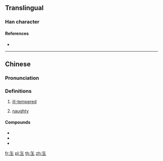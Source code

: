 {{also|生|主}}
{{character info/new}}

==Translingual==

===Han character===
{{Han char|rn=96|rad=玉|as=01|sn=5|four=|canj=OG,XXOG|ids=⿸丿王}}

====References====
* {{Han ref|kx=0727.041|hdz=21101.010|uh=738D|ud=29581}}

----

==Chinese==
{{zh-forms}}

===Pronunciation===
{{zh-pron
|m=gǎ
|c=gaa2,gaat3
|h=
|md=
|mn=
|w=
|mc=
|oc=
|cat=a
}}

===Definitions===
{{zh-hanzi}}

# {{lb|zh|dialectal}} [[ill-tempered]]
# {{lb|zh|dialectal}} [[naughty]]

====Compounds====
* {{zh-l|玍七馬八}}
* {{zh-l|玍古}}
* {{zh-l|玍雜子}}

[[fr:玍]]
[[pl:玍]]
[[th:玍]]
[[zh:玍]]